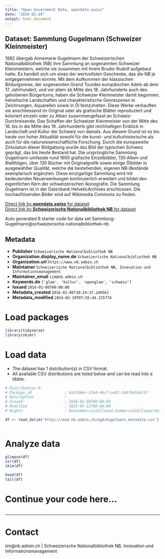 ```yaml
---
title: "Open Government Data, opendata.swiss"
date: "2024-03-24"
output: html_document
---
```


## Dataset: Sammlung Gugelmann (Schweizer Kleinmeister)

1982 übergab Annemarie Gugelmann der Schweizerischen Nationalbibliothek (NB) ihre Sammlung an sogenannten Schweizer Kleinmeistern, welche sie zusammen mit ihrem Bruder Rudolf aufgebaut hatte. Es handelt sich um eines der wertvollsten Geschenke, das die NB je entgegennehmen konnte.
Mit dem Aufkommen der klassischen Bildungsreise, der sogenannten Grand Tourdes europäischen Adels ab dem 17. Jahrhundert, und vor allem ab Mitte des 18. Jahrhunderts auch des gehobenen Bürgertums, haben die Schweizer Kleinmeister damit begonnen, helvetische Landschaften und charakteristische Genreszenen in Zeichnungen, Aquarellen sowie in Öl festzuhalten. Diese Werke verkauften sie anschliessend im Original oder als grafische Blätter reproduziert und koloriert einzeln oder zu Alben zusammengefasst an Schweiz-Durchreisende. Das Schaffen der Schweizer Kleinmeister von der Mitte des 18. bis in die Mitte des 19. Jahrhunderts gibt reichhaltigen Einblick in Landschaft und Kultur der Schweiz von damals. Aus diesem Grund ist es bis heute von hoher Aktualität sowohl für die kunst- und kulturhistorische als auch für die naturwissenschaftliche Forschung. Durch die europaweite Zirkulation dieser Bildgattung wurde das Bild der typischen Schweiz geprägt, das bis heute Bestand hat.
Die ursprüngliche Sammlung Gugelmann umfasste rund 1600 grafische Einzelblätter, 130 Alben und Blattfolgen, über 130 Bücher mit Originalgrafik sowie einige Ölbilder in ausgewählter Qualität, welche die bestehenden, eigenen NB-Bestände exemplarisch ergänzten. Diese einzigartige Sammlung wird mit bedeutenden Neuerwerbungen kontinuierlich erweitert und bildet den eigentlichen Kern der schweizerischen Ikonografie.
Die Sammlung Gugelmann ist in der Datenbank HelveticArchives erschlossen. Die hochauflösenden Bilder sind auf Wikimedia Commons zu finden.

[Direct link by **opendata.swiss** for dataset](https://opendata.swiss/de/dataset/the-gugelmann-collection-schweizer-kleinmeister)<br>
[Direct link by **Schweizerische Nationalbibliothek NB** for dataset](https://www.nb.admin.ch/snl/de/home/ueber-uns/gs/sammlungen/grafik/gugelmann.html)

Auto generated R starter code for data set Sammlung-Gugelmann@schweizerische-nationalbibliothek-nb.

## Metadata

- **Publisher** `Schweizerische Nationalbibliothek NB`
- **Organization.display_name.de** `Schweizerische Nationalbibliothek NB`
- **Organization.url** `https://www.nb.admin.ch`
- **Maintainer** `Schweizerische Nationalbibliothek NB, Innovation und Informationsmanagement`
- **Maintainer_email** `iim@nb.admin.ch`
- **Keywords.de** `['glam', 'kultur', 'openglam', 'schweiz']`
- **Issued** `2016-01-06T00:00:00`
- **Metadata_created** `2016-01-06T10:24:37.240561`
- **Metadata_modified** `2024-02-19T07:55:44.235774`


# Load packages

```r

library(tidyverse)
library(skimr)

```

# Load data

-   The dataset has 1 distribution(s) in CSV format.
-   All available CSV distributions are listed below and can be read into a tibble.

```r

# Distribution 0
# Package_id               : 4a5106ec-2fed-4bc7-ae81-3d474e54af1f
# Description              : 
# Issued                   : 2016-01-06T00:00:00
# Modified                 : 2023-07-11T00:00:00
# Rights                   : NonCommercialAllowed-CommercialAllowed-ReferenceNotRequired

df <- read_delim('https://ead.nb.admin.ch/ogd/Gugelmann_metadata.csv')



```

# Analyze data

```r

glimpse(df)
str(df)
skim(df)

head(df)
tail(df)

```

# Continue your code here...

```r

```

------------------------------------------------------------------------

# Contact

iim@nb.admin.ch | Schweizerische Nationalbibliothek NB, Innovation und Informationsmanagement

